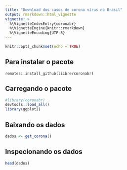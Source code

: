 ```yaml
---
title: "Download dos casos de corona vírus no Brasil"
output: rmarkdown::html_vignette
vignette: >
  %\VignetteIndexEntry{coronabr}
  %\VignetteEngine{knitr::rmarkdown}
  %\VignetteEncoding{UTF-8}
---
```


```r
knitr::opts_chunk$set(echo = TRUE)
```

## Para instalar o pacote

`remotes::install_github(liibre/coronabr)`

## Carregando o pacote

```r
#library(coronabr)
devtools::load_all()
library(ggplot2)
```

## Baixando os dados

```r
dados <- get_corona()
```

## Inspecionando os dados

```r
head(dados)
```

